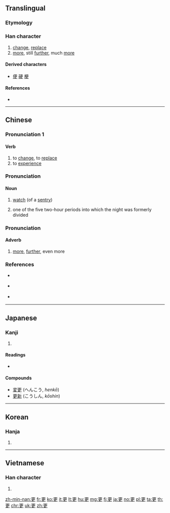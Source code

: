 {{also|史|吏}}
==Translingual==
{{stroke order|strokes=7}}

===Etymology===
{{Han etyl}}

===Han character===
{{Han char|rn=73|rad=曰|as=03|sn=7|four=10506|canj=MLWK}}

# [[change]], [[replace]]
# [[more]], still [[further]], much [[more]]

====Derived characters====
* [[便]] [[硬]] [[梗]]

====References====
* {{Han ref|kx=0502.060|dkj=14283|dj=0874.040|hdz=10020.020|uh=66F4|ud=26356|bh=A7F3|bd=42995}}

----

==Chinese==
{{zh-forms}}

===Pronunciation 1===
{{zh-pron
|m=gēng
|c=gang1
|h=pfs=n:kiên
|mn=keng
|mn_note=literary reading
|mn-t=gêng1
|w=
|dial=1
|mc=1
|oc=1
|ma=
|cat=v
}}

====Verb====
{{zh-verb}}

# to [[change]], to [[replace]]
# to [[experience]]

===Pronunciation===
{{zh-pron
|m=gēng
|c=gaang1
|h=pfs=kâng
|mn=keⁿ/kiⁿ
|mn_note=vernacular reading
|mn-t=gên1
|w=
|dial=n
|mc=1
|oc=1
|ma=
|cat=n
}}

====Noun====
{{zh-noun}}

# [[watch]] (of a [[sentry]])
# {{lb|zh|archaic}} one of the five two-hour periods into which the night was formerly divided

===Pronunciation===
{{zh-pron
|m=gèng
|c=gang3
|h=pfs=ns:kien
|mn=kèng
|mn_note=literary reading
|mn-t=gêng3
|w=
|dial=2
|mc=2
|oc=2
|ma=y
|cat=adv
}}

====Adverb====
{{zh-adv}}

# [[more]], [[further]], even more

===References===
* {{q|Mandarin}} {{R:cedict}}
* {{q|Hakka}} {{R:hak:Lau 1997}}
* {{q|Min Nan}} {{thcwd|3228}}

----

==Japanese==

===Kanji===
{{ja-kanji|grade=c|rs=一06}}

# {{defn|lang=ja|sort=曰03}}

====Readings====
* {{ja-readings|goon=[[きょう]] (kyō) {{non-joyo-reading}}|kanon=[[こう]] (kō)|kun=[[さら]] (sara), [[ふける]] (fukeru), [[あらためる]] (aratameru)}}

====Compounds====
* [[変更]] (へんこう, ''henkō'')
* [[更新]] (こうしん, ''kōshin'')

----

==Korean==

===Hanja===
{{ko-hanja|hangeul=[[경]], [[갱]]|eumhun=|rv=gyeong, gaeng|mr=kyŏng, kaeng|y=kyeng, kayng}}

# {{defn|lang=ko|sort=曰03}}

----

==Vietnamese==

===Han character===
{{vi-hantu|canh, cánh|rs=曰03}}

# {{defn|lang=vi|sort=曰03}}

[[zh-min-nan:更]]
[[fr:更]]
[[ko:更]]
[[it:更]]
[[lt:更]]
[[hu:更]]
[[mg:更]]
[[fj:更]]
[[ja:更]]
[[no:更]]
[[pl:更]]
[[ta:更]]
[[th:更]]
[[chr:更]]
[[uk:更]]
[[zh:更]]